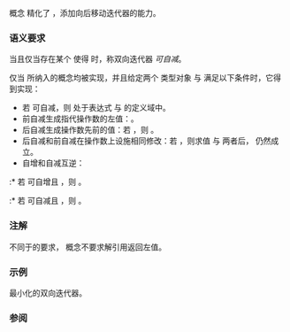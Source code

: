 {{cpp/title|bidirectional_iterator}}
{{cpp/iterator/navbar}}
{{ddcl|header=iterator|since=c++20|1=
template&lt; class I &gt;
    concept bidirectional_iterator =
        std::forward_iterator&lt;I&gt; &amp;&amp;
        std::derived_from&lt;/*ITER_CONCEPT*/&lt;I&gt;, std::bidirectional_iterator_tag&gt; &amp;&amp;
        requires(I i) {
            { --i } -&gt; std::same_as&lt;I&amp;&gt;;
            { i-- } -&gt; std::same_as&lt;I&gt;;
        };
}}

概念 {{tt|bidirectional_iterator}} 精化了 {{lconcept|forward_iterator}}，添加向后移动迭代器的能力。

{{cpp/iterator/iter concept}}

===语义要求===
当且仅当存在某个 {{tt|s}} 使得 {{c|1=++s == r}} 时，称双向迭代器 {{tt|r}} ''可自减''。

仅当 {{co|bidirectional_iterator&lt;I&gt;}} 所纳入的概念均被实现，并且给定两个 {{tt|I}} 类型对象 {{tt|a}} 与 {{tt|b}} 满足以下条件时，它得到实现：
* 若 {{tt|a}} 可自减，则 {{tt|a}} 处于表达式 {{c|--a}} 与 {{c|a--}} 的定义域中。
* 前自减生成指代操作数的左值：{{c|1=std::addressof(--a) == std::addressof(a)}}。
* 后自减生成操作数先前的值：若 {{c|1=bool(a == b)}}，则 {{c|1=bool(a-- == b)}}。
* 后自减和前自减在操作数上设施相同修改：若 {{c|1=bool(a == b)}}，则求值 {{tt|a--}} 与 {{tt|--b}} 两者后，{{c|1=bool(a == b)}} 仍然成立。
* 自增和自减互逆：
:* 若 {{tt|a}} 可自增且 {{c|1=bool(a == b)}}，则 {{c|1=bool(--(++a) == b)}}。
:* 若 {{tt|a}} 可自减且 {{c|1=bool(a == b)}}，则 {{c|1=bool(++(--a) == b)}}。

{{cpp/concepts/equality preservation}}

===注解===
不同于{{named req|BidirectionalIterator}}的要求，{{tt|bidirectional_iterator}} 概念不要求解引用返回左值。

===示例===
最小化的双向迭代器。

{{source|1=
#include &lt;cstddef&gt;
#include &lt;iterator&gt;

struct SimpleBidiIterator
{
    using difference_type = std::ptrdiff_t;
    using value_type = int;

    int operator*() const;

    SimpleBidiIterator&amp; operator++();

    SimpleBidiIterator operator++(int)
    {
        auto tmp = *this;
        ++*this;
        return tmp;
    }

    SimpleBidiIterator&amp; operator--();

    SimpleBidiIterator operator--(int)
    {
        auto tmp = *this;
        --*this;
        return tmp;
    }

    bool operator==(const SimpleBidiIterator&amp;) const;
};

static_assert(std::bidirectional_iterator&lt;SimpleBidiIterator&gt;);
}}

===参阅===
{{dsc begin}}
{{dsc inc|cpp/iterator/dsc forward_iterator}}
{{dsc inc|cpp/iterator/dsc random_access_iterator}}
{{dsc end}}

{{langlinks|de|en|es|ja|ru}}